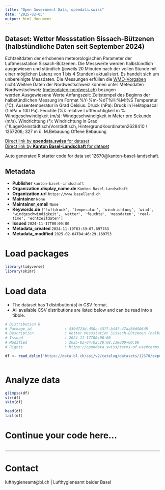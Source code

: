 ```yaml
---
title: "Open Government Data, opendata.swiss"
date: "2025-02-05"
output: html_document
---
```


## Dataset: Wetter Messstation Sissach-Bützenen (halbstündliche Daten seit September 2024)

Echtzeitdaten
der erhobenen meteorologischen Parameter der Luftmessstation Sissach-Bützenen.
Die Messwerte werden halbstündlich ausgewiesen und stündlich (jeweils 20
Minuten nach der vollen Stunde mit einer möglichen Latenz von 1 bis 4 Stunden)
aktualisiert. Es handelt sich um unbereinigte Messdaten. Die Messungen erfüllen die [WMO-Vorgaben](https://www.meteoschweiz.admin.ch/wetter/messsysteme/bodenstationen/automatisches-messnetz/zertifizierung-von-messstationen.html) nicht.Weitere Daten der Nordwestschweiz können unter Meteodaten Nordwestschweiz ([meteodaten-nordwest.ch](https://meteodaten-nordwest.ch/)) bezogen werden.Ausgewiesene
Werte
Anfangszeit:
     Zeitstempel des Beginns der halbstündlichen Messung im Format
     %Y-%m-%dT%H:%M:%S
Temperatur
     (°C): Aussentemperatur in Grad Celsius.
Druck
     (hPa): Druck in Hektopascal (1 hPa = 100 Pa).
Feuchte
     (%): relative Luftfeuchtigkeit in %.
Windgeschwindigkeit
     (m/s): Windgeschwindigkeit in Meter pro Sekunde (m/s).
Windrichtung
     (°): Windrichtung in Grad (°)LageKleinstädtisch/Vorstädtisch,
HintergrundKoordinaten2628410 /
1257208; 327 m ü. M.Bebauung
Offene Bebauung

[Direct link by **opendata.swiss** for dataset](https://opendata.swiss/de/dataset/wetter-messstation-sissach-butzenen-halbstundliche-daten-seit-september-2024)<br>
[Direct link by **Kanton Basel-Landschaft** for dataset](https://data.bl.ch/explore/dataset/12670/)

Auto generated R starter code for data set 12670@kanton-basel-landschaft.

## Metadata

- **Publisher** `kanton-basel-landschaft`
- **Organization.display_name.de** `Kanton Basel-Landschaft`
- **Organization.url** `https://www.baselland.ch`
- **Maintainer** `None`
- **Maintainer_email** `None`
- **Keywords.de** `['luftdruck', 'temperatur', 'windrichtung', 'wind', 'windgeschwindigkeit', 'wetter', 'feuchte', 'messdaten', 'real-time', 'echtzeitdaten']`
- **Issued** `2024-11-17T00:00:00`
- **Metadata_created** `2024-11-19T03:39:07.697763`
- **Metadata_modified** `2025-02-04T04:46:29.169753`


# Load packages

```r

library(tidyverse)
library(skimr)

```

# Load data

-   The dataset has 1 distribution(s) in CSV format.
-   All available CSV distributions are listed below and can be read into a tibble.

```r

# Distribution 0
# Package_id               : 430d723d-d50c-4377-b447-47aa86d506d8
# Description              : Wetter Messstation Sissach-Bützenen (halbstündliche Daten seit September 2024) (csv)
# Issued                   : 2024-11-17T00:00:00
# Modified                 : 2025-02-04T02:20:08.136000+00:00
# Rights                   : https://opendata.swiss/terms-of-use#terms_by

df <- read_delim('https://data.bl.ch/api/v2/catalog/datasets/12670/exports/csv?use_labels=true')



```

# Analyze data

```r

glimpse(df)
str(df)
skim(df)

head(df)
tail(df)

```

# Continue your code here...

```r

```

------------------------------------------------------------------------

# Contact

lufthygieneamt@bl.ch | Lufthygieneamt beider Basel
